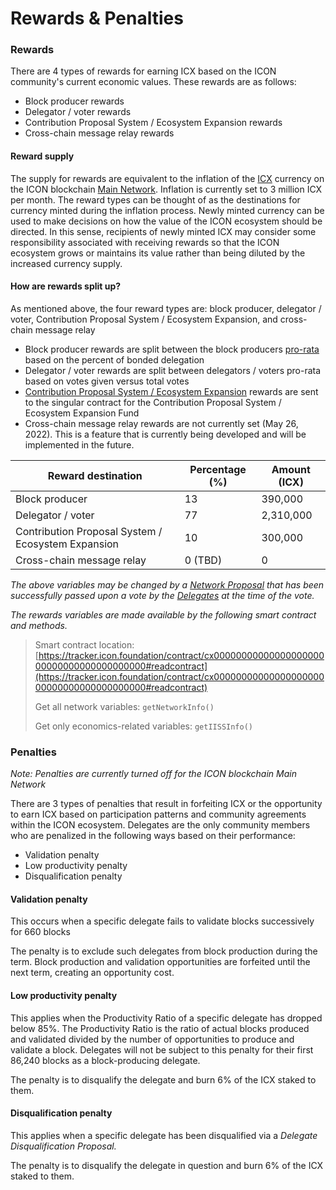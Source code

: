 # Rewards & Penalties

### Rewards

There are 4 types of rewards for earning ICX based on the ICON community's current economic values. These rewards are as follows:

* Block producer rewards
* Delegator / voter rewards
* Contribution Proposal System / Ecosystem Expansion rewards&#x20;
* Cross-chain message relay rewards

#### Reward supply

The supply for rewards are equivalent to the inflation of the [ICX](icx.md) currency on the ICON blockchain [Main Network](../../icon-stack/icon-networks/main-network.md). Inflation is currently set to 3 million ICX per month. The reward types can be thought of as the destinations for currency minted during the inflation process. Newly minted currency can be used to make decisions on how the value of the ICON ecosystem should be directed. In this sense, recipients of newly minted ICX may consider some responsibility associated with receiving rewards so that the ICON ecosystem grows or maintains its value rather than being diluted by the increased currency supply.

#### How are rewards split up?

As mentioned above, the four reward types are: block producer, delegator / voter, Contribution Proposal System / Ecosystem Expansion, and cross-chain message relay

* Block producer rewards are split between the block producers [pro-rata](https://www.investopedia.com/terms/p/pro-rata.asp) based on the percent of bonded delegation
* Delegator / voter rewards are split between delegators / voters pro-rata based on votes given versus total votes
* [Contribution Proposal System / Ecosystem Expansion](https://cps.icon.community) rewards are sent to the singular contract for the Contribution Proposal System / Ecosystem Expansion Fund
* Cross-chain message relay rewards are not currently set (May 26, 2022). This is a feature that is currently being developed and will be implemented in the future.

| Reward destination                                 | Percentage (%) | Amount (ICX) |
| -------------------------------------------------- | -------------- | ------------ |
| Block producer                                     | 13             | 390,000      |
| Delegator / voter                                  | 77             | 2,310,000    |
| Contribution Proposal System / Ecosystem Expansion | 10             | 300,000      |
| Cross-chain message relay                          | 0 (TBD)        | 0            |

_The above variables may be changed by a_ [_Network Proposal_](../governance/network-proposals/) _that has been successfully passed upon a vote by the_ [_Delegates_](../governance/delegates.md) _at the time of the vote._

_The rewards variables are made available by the following smart contract and methods._

> Smart contract location: [https://tracker.icon.foundation/contract/cx0000000000000000000000000000000000000000#readcontract](https://tracker.icon.foundation/contract/cx0000000000000000000000000000000000000000#readcontract)
>
> Get all network variables: `getNetworkInfo()`
>
> Get only economics-related variables: `getIISSInfo()`

### Penalties

_Note: Penalties are currently turned off for the ICON blockchain Main Network_

There are 3 types of penalties that result in forfeiting ICX or the opportunity to earn ICX based on participation patterns and community agreements within the ICON ecosystem. Delegates are the only community members who are penalized in the following ways based on their performance:

* Validation penalty
* Low productivity penalty
* Disqualification penalty

#### Validation penalty

This occurs when a specific delegate fails to validate blocks successively for 660 blocks

The penalty is to exclude such delegates from block production during the term. Block production and validation opportunities are forfeited until the next term, creating an opportunity cost.

#### Low productivity penalty

This applies when the Productivity Ratio of a specific delegate has dropped below 85%. The Productivity Ratio is the ratio of actual blocks produced and validated  divided by the number of opportunities to produce and validate a block. Delegates will not be subject to this penalty for their first 86,240 blocks as a block-producing delegate.

The penalty is to disqualify the delegate and burn 6% of the ICX staked to them.

#### Disqualification penalty

This applies when a specific delegate has been disqualified via a _Delegate Disqualification Proposal._

The penalty is to disqualify the delegate in question and burn 6% of the ICX staked to them.

